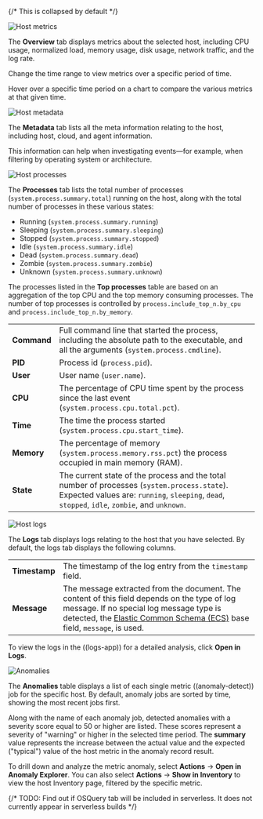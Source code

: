 {/* This is collapsed by default */}

<DocAccordion buttonContent="Overview">

![Host metrics](../images/metrics-overlay.png)

The **Overview** tab displays metrics about the selected host, including CPU usage,
normalized load, memory usage, disk usage, network traffic, and the log rate.

Change the time range to view metrics over a specific period of time.

Hover over a specific time period on a chart to compare the various metrics at that given time.

</DocAccordion>

<DocAccordion buttonContent="Metadata">

![Host metadata](../images/metadata-overlay.png)

The **Metadata** tab lists all the meta information relating to the host,
including host, cloud, and agent information.

This information can help when investigating events—for example,
when filtering by operating system or architecture.

</DocAccordion>

<DocAccordion buttonContent="Processes">

![Host processes](../images/processes-overlay.png)

The **Processes** tab lists the total number of processes (`system.process.summary.total`) running on the host,
along with the total number of processes in these various states:

* Running (`system.process.summary.running`)
* Sleeping (`system.process.summary.sleeping`)
* Stopped (`system.process.summary.stopped`)
* Idle (`system.process.summary.idle`)
* Dead (`system.process.summary.dead`)
* Zombie (`system.process.summary.zombie`)
* Unknown (`system.process.summary.unknown`)

The processes listed in the **Top processes** table are based on an aggregation of the top CPU and the top memory consuming processes.
The number of top processes is controlled by `process.include_top_n.by_cpu` and `process.include_top_n.by_memory`.

|  |  |
|---|---|
| **Command** | Full command line that started the process, including the absolute path to the executable, and all the arguments (`system.process.cmdline`). |
| **PID** | Process id (`process.pid`). |
| **User** | User name (`user.name`). |
| **CPU** | The percentage of CPU time spent by the process since the last event (`system.process.cpu.total.pct`). |
| **Time** | The time the process started (`system.process.cpu.start_time`).  |
| **Memory** | The percentage of memory (`system.process.memory.rss.pct`) the process occupied in main memory (RAM).  |
| **State** | The current state of the process and the total number of processes (`system.process.state`). Expected values are: `running`, `sleeping`, `dead`, `stopped`, `idle`, `zombie`, and `unknown`. |

</DocAccordion>

<DocAccordion buttonContent="Logs">

![Host logs](../images/logs-overlay.png)

The **Logs** tab displays logs relating to the host that you have selected. By default, the logs tab displays the following columns.

|  |  |
|---|---|
| **Timestamp** | The timestamp of the log entry from the `timestamp` field.  |
| **Message** | The message extracted from the document. The content of this field depends on the type of log message. If no special log message type is detected, the [Elastic Common Schema (ECS)](((ecs-ref))/ecs-base.html) base field, `message`, is used. |

To view the logs in the ((logs-app)) for a detailed analysis, click **Open in Logs**.

</DocAccordion>

<DocAccordion buttonContent="Anomalies">

![Anomalies](../images/anomalies-overlay.png)

The **Anomalies** table displays a list of each single metric ((anomaly-detect)) job for the specific host. By default, anomaly
jobs are sorted by time, showing the most recent jobs first.

Along with the name of each anomaly job, detected anomalies with a severity score equal to 50 or higher are listed. These
scores represent a severity of "warning" or higher in the selected time period. The **summary** value represents the increase between
the actual value and the expected ("typical") value of the host metric in the anomaly record result.

To drill down and analyze the metric anomaly, select **Actions** → **Open in Anomaly Explorer**.
You can also select **Actions** → **Show in Inventory** to view the host Inventory page, filtered by the specific metric.

</DocAccordion>

{/* TODO: Find out if OSQuery tab will be included in serverless. It does not currently appear in serverless builds */}

